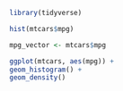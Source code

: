 ```r

library(tidyverse)

hist(mtcars$mpg)

mpg_vector <- mtcars$mpg

ggplot(mtcars, aes(mpg)) +
geom_histogram() +
geom_density()
```

